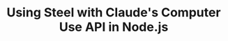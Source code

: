 ---
id: "steel-claude-computer-use-node-starter"
title: "Using Steel with Claude's Computer Use API in Node.js"
accentColor: "orange"
category: "AI_AUTOMATION"
stack: "nodejs"
description: "A starter project demonstrating how to use Steel with Anthropic's Claude Computer Use API in Node.js to create a browser automation agent."
flags: ["cli", "playground"]
directory: "examples/steel-claude-computer-use-node-starter"
--- 